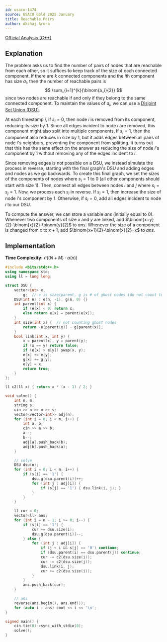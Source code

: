 ```yaml
---
id: usaco-1474
source: USACO Gold 2025 January
title: Reachable Pairs
author: Akshaj Arora
---
```


[Official Analysis (C++)](https://usaco.org/current/data/sol_prob2_gold_jan25.html)

## Explanation

The problem asks us to find the number of pairs of nodes that are reachable from each other, so it suffices to keep track of the size of each connected component. If there are $k$ connected components and the $i$th component has size $a_i$, then the number of reachable pairs is
$$
\sum_{i=1}^{k}{\binom{a_i}{2}}
$$
since two nodes are reachable if and only if they belong to the same connected component. To maintain the values of $a_i$, we can use a [Disjoint Set Union (DSU)](/gold/dsu).

At each timestamp $i$, if $s_i = 0$, then node $i$ is removed from its component, reducing its size by $1$. Since all edges incident to node $i$ are removed, this component might also split into multiple components. If $s_i = 1$, then the component also reduces in size by $1$, but it adds edges between all pairs of node $i$'s neighbors, preventing the component from splitting. It turns out that this has the same effect on the answer as reducing the size of node $i$'s component by $1$ without removing any of the edges incident to $i$.

Since removing edges is not possible on a DSU, we instead simulate the process in reverse, starting with the final graph's DSU and adding edges and nodes as we go backwards. To create this final graph, we set the sizes of the components of nodes where $s_i = 1$ to $0$ (all other components should start with size $1$). Then, connect all edges between nodes $i$ and $j$ where $s_i = s_j = 1$. Now, we process each $s_i$ in reverse. If $s_i = 1$, then increase the size of node $i$'s component by $1$. Otherwise, if $s_i = 0$, add all edges incident to node $i$ to our DSU.

To compute the answer, we can store a variable $ans$ (initially equal to $0$). Whenever two components of size $x$ and $y$ are linked, add $\binom{x+y}{2}-\binom{x}{2}-\binom{y}{2}$ to $ans$. Whenever the size of a component is changed from $x$ to $x+1$, add $\binom{x+1}{2}-\binom{x}{2}=x$ to $ans$.

## Implementation

**Time Complexity:** $\mathcal{O}((N + M) \cdot \alpha(n))$

<LanguageSection>
<CPPSection>

```cpp
#include <bits/stdc++.h>
using namespace std;
using ll = long long;

struct DSU {
	vector<int> e,
	    g;  // e is size/parent, g is # of ghost nodes (do not count towards size)
	DSU(int n) : e(n, -1), g(n, 0) {}
	int parent(int x) {
		if (e[x] < 0) return x;
		else return e[x] = parent(e[x]);
	}
	int size(int x) {  // not counting ghost nodes
		return -e[parent(x)] - g[parent(x)];
	}
	bool link(int x, int y) {
		x = parent(x), y = parent(y);
		if (x == y) return false;
		if (e[x] > e[y]) swap(x, y);
		e[x] += e[y];
		g[x] += g[y];
		e[y] = x;
		return true;
	}
};

ll c2(ll x) { return x * (x - 1) / 2; }

void solve() {
	int n, m;
	string s;
	cin >> n >> m >> s;
	vector<vector<int>> adj(n);
	for (int i = 0; i < m; i++) {
		int a, b;
		cin >> a >> b;
		a--;
		b--;
		adj[a].push_back(b);
		adj[b].push_back(a);
	}

	// solve
	DSU dsu(n);
	for (int i = 0; i < n; i++) {
		if (s[i] == '1') {
			dsu.g[dsu.parent(i)]++;
			for (int j : adj[i]) {
				if (s[j] == '1') { dsu.link(i, j); }
			}
		}
	}

	ll cur = 0;
	vector<ll> ans;
	for (int i = n - 1; i >= 0; i--) {
		if (s[i] == '1') {
			cur += dsu.size(i);
			dsu.g[dsu.parent(i)]--;
		} else {
			for (int j : adj[i]) {
				if (j < i && s[j] == '0') continue;
				if (dsu.parent(i) == dsu.parent(j)) continue;
				cur -= c2(dsu.size(i));
				cur -= c2(dsu.size(j));
				dsu.link(i, j);
				cur += c2(dsu.size(i));
			}
		}
		ans.push_back(cur);
	}

	// ans
	reverse(ans.begin(), ans.end());
	for (auto i : ans) cout << i << '\n';
}

signed main() {
	cin.tie(0)->sync_with_stdio(0);
	solve();
}
```
</CPPSection>
</LanguageSection>
